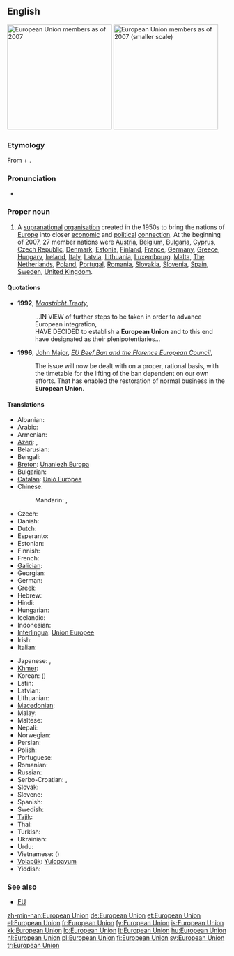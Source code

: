 {{wikipedia}}
==English==
[[Image:Location European Union.svg|thumb|right|240px|European Union members as of 2007]]
[[Image:EUenl-EU27.png|thumb|right|240px|European Union members as of 2007 (smaller scale)]]

===Etymology===
From {{term|European}} + {{term|union|Union}}.

===Pronunciation===
* {{IPA|/ˌjʊəɹəˈpiːən ˈjuːnjən/}}

===Proper noun===
{{en-proper noun|sg=[[European]] [[union|Union]]}}

# A [[supranational]] [[organisation]] created in the 1950s to bring the nations of [[Europe]] into closer [[economic]] and [[political]] [[connection]]. At the beginning of 2007, 27 member nations were [[Austria]], [[Belgium]], [[Bulgaria]], [[Cyprus]], [[Czech Republic]], [[Denmark]], [[Estonia]], [[Finland]], [[France]], [[Germany]], [[Greece]], [[Hungary]], [[Ireland]], [[Italy]], [[Latvia]], [[Lithuania]], [[Luxembourg]], [[Malta]], [[The Netherlands]], [[Poland]], [[Portugal]], [[Romania]], [[Slovakia]], [[Slovenia]], [[Spain]], [[Sweden]], [[United Kingdom]].

====Quotations====
* '''1992''', ''[[w:Maastricht Treaty|Maastricht Treaty]]'',
*: ...IN VIEW of further steps to be taken in order to advance European integration,<br/>HAVE DECIDED to establish a '''European Union''' and to this end have designated as their plenipotentiaries...
* '''1996''', [[w:John Major|John Major]], ''[[s:EU Beef Ban and the Florence European Council|EU Beef Ban and the Florence European Council]]'',
*: The issue will now be dealt with on a proper, rational basis, with the timetable for the lifting of the ban dependent on our own efforts. That has enabled the restoration of normal business in the '''European Union'''.

====Translations====
{{trans-top|The European Union}}
* Albanian: {{t+|sq|Bashkimi Evropian|xs=Albanian}}
* Arabic: {{t|ar|الاتحاد الأوروبي|m|tr=al-ittaHaad al'-uruubiy|sc=Arab}}
* Armenian: {{t-|hy|Եվրամիություն|tr=Evramiut’yun}}
* [[Azeri]]: {{t|az|Avropa İttifaqı}},  {{t|az|Авропа Иттифагы|sc=Cyrl}}
* Belarusian: {{t|be|Еўрапейскі Саюз|m|tr=Jeŭrapéjski Sajúz|sc=Cyrl}}
* Bengali: {{t|bn|ইউরোপীয় ইউনিয়ন|sc=Beng}}
* [[Breton]]: [[Unaniezh Europa]]
* Bulgarian: {{t|bg|Европейски съюз|m|tr=Evropéjski sǎjúz|sc=Cyrl}}
* [[Catalan]]: [[Unió Europea]] {{f}}
* Chinese:
*: Mandarin: {{t-|cmn|歐洲聯盟|sc=Hani}}, {{t-|cmn|欧洲联盟|tr=Ōuzhōu Liánméng|sc=Hani}}
* Czech: {{t-|cs|Evropská unie|f}}
* Danish: {{t|da|Europæiske Union}}
* Dutch: {{t+|nl|Europese Unie|f}}
* Esperanto: {{t|eo|Eŭropa Unio}}
* Estonian: {{t-|et|Euroopa Liit}}
* Finnish: {{t+|fi|Euroopan unioni}}
* French: {{t+|fr|Union européenne|f}}
* [[Galician]]: {{t-|gl|Unión Europea|f|xs=Galician}}
* Georgian: {{t|ka|ევროპის კავშირი|sc=Geor}}
* German: {{t+|de|Europäische Union|f}}
* Greek: {{t|el|Ευρωπαϊκή Ένωση|f|tr=Evropaïkí Énosi|sc=Grek}}
* Hebrew: {{t|he|האיחוד האירופי|m|tr=ha-Ikhud ha-Eropi|sc=Hebr}}
* Hindi: {{t|hi|यूरोपीय संघ|tr=yūrōpīya saṅgh|sc=Deva}}
* Hungarian: {{t+|hu|Európai Unió}}
* Icelandic: {{t+|is|Evrópusambandið|n}}
* Indonesian: {{t|id|Uni Eropa|xs=Indonesian}}
* [[Interlingua]]: [[Union Europee]]
* Irish: {{t|ga|Aontas Eorpach}}
* Italian: {{t-|it|Unione Europea}}
{{trans-mid}}
* Japanese: {{t|ja|欧州連合|tr=おうしゅうれんごう, Ōshū-rengō|sc=Jpan}},  {{t|ja|ヨーロッパ連合|tr=Yōroppa-rengō|sc=Jpan}}
* [[Khmer]]: {{t|km|សហភាពអឺរ៉ុប|sc=Khmr}}
* Korean: {{t|ko|유럽 연합|tr=Yureop yeonhap|sc=Kore}} ({{t|ko|聯合|alt=-聯合|sc=Kore}})
* Latin: {{t|la|Unio Europaea}}
* Latvian: {{t|lv|Eiropas Savienība|f}}
* Lithuanian: {{t+|lt|Europos Sąjunga|xs=Lithuanian}}
* [[Macedonian]]: {{t-|mk|Европска Унија|f|tr=Évropska Únija}}
* Malay: {{t|ms|Kesatuan Eropah}}
* Maltese: {{t|mt|Unjoni Ewropea}}
* Nepali: {{t|ne|युरोपेली संघ|sc=Deva}}
* Norwegian: {{t|no|Europeiske Union}}
* Persian: {{t|fa|اتحادیه اروپا|sc=fa-Arab}}
* Polish: {{t+|pl|Unia Europejska|f}}
* Portuguese: {{t|pt|União Europeia|f}}
* Romanian: {{t|ro|Uniunea Europeană|f}}
* Russian: {{t|ru|Европейский союз|m|tr=Jevropéjskij sojúz}}
* Serbo-Croatian: {{t|sh|Европска унија|f|sc=Cyrl}},  {{t|sh|Evropska unija|f}}
* Slovak: {{t|sk|Európska únia|f}}
* Slovene: {{t|sl|Evropska unija|f}}
* Spanish: {{t+|es|Unión Europea|f}}
* Swedish: {{t+|sv|Europeiska unionen}}
* [[Tajik]]: {{t|tg|Иттиҳоди Аврупо|sc=Cyrl}}
* Thai: {{t|th|สหภาพยุโรป|tr=sà-hà-pâap yú-rôhp|sc=Thai}}
* Turkish: {{t+|tr|Avrupa Birliği}}
* Ukrainian: {{t|uk|Європейський Союз|m|tr=Jevropéjs'kyj sojúz|sc=Cyrl}}
* Urdu: {{t|ur|یورپی اتحاد|sc=ur-Arab}}
* Vietnamese: {{t|vi|liên minh châu Âu}} ({{t|vi|聯盟洲歐}})
* [[Volapük]]: [[Yulopayum]]
* Yiddish: {{t|yi|אייראפעישער פארבאנד|sc=yi-Hebr}}
{{trans-bottom}}

===See also===
* [[EU]]

[[zh-min-nan:European Union]]
[[de:European Union]]
[[et:European Union]]
[[el:European Union]]
[[fr:European Union]]
[[fy:European Union]]
[[is:European Union]]
[[kk:European Union]]
[[lo:European Union]]
[[lt:European Union]]
[[hu:European Union]]
[[nl:European Union]]
[[pl:European Union]]
[[fi:European Union]]
[[sv:European Union]]
[[tr:European Union]]